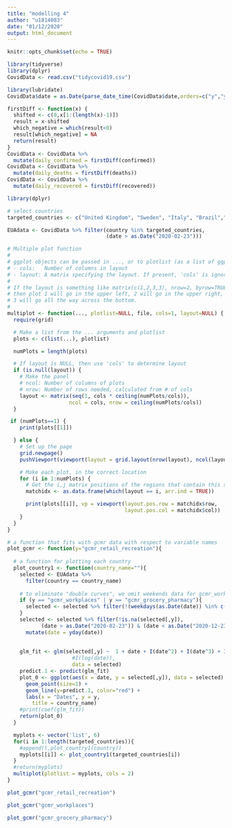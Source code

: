 ```yaml
---
title: "modelling 4"
author: "u1814083"
date: "01/12/2020"
output: html_document
---
```


```r
knitr::opts_chunk$set(echo = TRUE)
```


```r
library(tidyverse)
library(dplyr)
CovidData <- read.csv("tidycovid19.csv")

library(lubridate)
CovidData$date = as.Date(parse_date_time(CovidData$date,orders=c("y","ym","ymd")))

firstDiff <- function(x) {
  shifted <- c(0,x[1:(length(x)-1)])
  result = x-shifted
  which_negative = which(result<0)
  result[which_negative] = NA
  return(result)
}
CovidData <- CovidData %>%
  mutate(daily_confirmed = firstDiff(confirmed))
CovidData <- CovidData %>%
  mutate(daily_deaths = firstDiff(deaths))
CovidData <- CovidData %>%
  mutate(daily_recovered = firstDiff(recovered))
```

```r
library(dplyr)
```

```r
# select countries
targeted_countries <- c("United Kingdom", "Sweden", "Italy", "Brazil","Canada","United States")

EUAdata <- CovidData %>% filter(country %in% targeted_countries, 
                                (date > as.Date("2020-02-23")))
```

```r
# Multiple plot function
#
# ggplot objects can be passed in ..., or to plotlist (as a list of ggplot objects)
# - cols:   Number of columns in layout
# - layout: A matrix specifying the layout. If present, 'cols' is ignored.
#
# If the layout is something like matrix(c(1,2,3,3), nrow=2, byrow=TRUE),
# then plot 1 will go in the upper left, 2 will go in the upper right, and
# 3 will go all the way across the bottom.
#
multiplot <- function(..., plotlist=NULL, file, cols=1, layout=NULL) {
  require(grid)

  # Make a list from the ... arguments and plotlist
  plots <- c(list(...), plotlist)

  numPlots = length(plots)

  # If layout is NULL, then use 'cols' to determine layout
  if (is.null(layout)) {
    # Make the panel
    # ncol: Number of columns of plots
    # nrow: Number of rows needed, calculated from # of cols
    layout <- matrix(seq(1, cols * ceiling(numPlots/cols)),
                    ncol = cols, nrow = ceiling(numPlots/cols))
  }

 if (numPlots==1) {
    print(plots[[1]])

  } else {
    # Set up the page
    grid.newpage()
    pushViewport(viewport(layout = grid.layout(nrow(layout), ncol(layout))))

    # Make each plot, in the correct location
    for (i in 1:numPlots) {
      # Get the i,j matrix positions of the regions that contain this subplot
      matchidx <- as.data.frame(which(layout == i, arr.ind = TRUE))

      print(plots[[i]], vp = viewport(layout.pos.row = matchidx$row,
                                      layout.pos.col = matchidx$col))
    }
  }
}
```

```r

# a function that fits with gcmr data with respect to variable names
plot_gcmr <- function(y="gcmr_retail_recreation"){
  
  # a function for plotting each country
  plot_country1 <- function(country_name=""){
    selected <- EUAdata %>% 
      filter(country == country_name)
    
    # to eliminate "double curves", we omit weekends data for gcmr_workplaces and gcmr_grocery_pharmacy
    if (y == "gcmr_workplaces" | y == "gcmr_grocery_pharmacy"){
      selected <- selected %>% filter(!(weekdays(as.Date(date)) %in% c('Saturday','Sunday')))
    }
    selected <- selected %>% filter(!is.na(selected[,y]),
           (date > as.Date("2020-02-23")) & (date < as.Date("2020-12-23"))) %>%
      mutate(date = yday(date))
    
    
    glm_fit <- glm(selected[,y] ~  1 + date + I(date^2) + I(date^3) + I(date^4) + I(date^5),
                     #I(log(date)), 
                     data = selected)
    predict.1 <- predict(glm_fit)
    plot_0 <- ggplot(aes(x = date, y = selected[,y]), data = selected) +
      geom_point(size=1) +
      geom_line(y=predict.1, color="red") + 
      labs(x = "Dates", y = y,
        title = country_name)
    #print(coef(glm_fit))
    return(plot_0)
  }

  myplots <- vector('list', 6)
  for(i in 1:length(targeted_countries)){
    #append(l,plot_country1(country))
    myplots[[i]] <- plot_country1(targeted_countries[i])
  }
  #return(myplots)
  multiplot(plotlist = myplots, cols = 2)
}

plot_gcmr("gcmr_retail_recreation")


```

```r
plot_gcmr("gcmr_workplaces")
```

```r
plot_gcmr("gcmr_grocery_pharmacy")
```

```r

```

```r

```

```r

```

```r

```

```r

```

```r

```

```r

```


